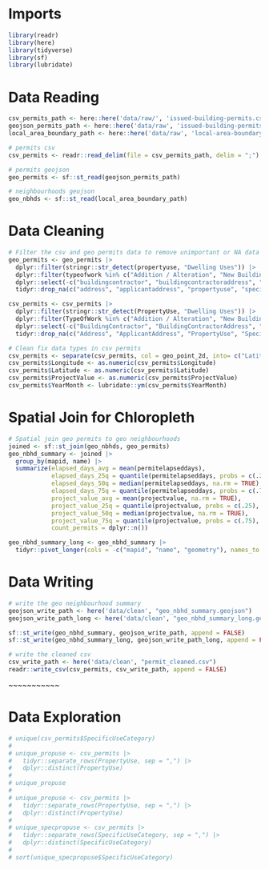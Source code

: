 
# Imports
```r
library(readr)
library(here)
library(tidyverse)
library(sf)
library(lubridate)
```

# Data Reading
```r
csv_permits_path <- here::here('data/raw/', 'issued-building-permits.csv')
geojson_permits_path <- here::here('data/raw', 'issued-building-permits.geojson')
local_area_boundary_path <- here::here('data/raw', 'local-area-boundary.geojson')

# permits csv
csv_permits <- readr::read_delim(file = csv_permits_path, delim = ";")

# permits geojson
geo_permits <- sf::st_read(geojson_permits_path)

# neighbourhoods geojson
geo_nbhds <- sf::st_read(local_area_boundary_path)
```

# Data Cleaning
```r

# Filter the csv and geo permits data to remove unimportant or NA data
geo_permits <- geo_permits |> 
  dplyr::filter(stringr::str_detect(propertyuse, "Dwelling Uses")) |>
  dplyr::filter(typeofwork %in% c("Addition / Alteration", "New Building")) |>
  dplyr::select(-c("buildingcontractor", "buildingcontractoraddress", "permitcategory")) |>
  tidyr::drop_na(c("address", "applicantaddress", "propertyuse", "specificusecategory", "geolocalarea", "geometry", "geo_point_2d"))

csv_permits <- csv_permits |> 
  dplyr::filter(stringr::str_detect(PropertyUse, "Dwelling Uses")) |>
  dplyr::filter(TypeOfWork %in% c("Addition / Alteration", "New Building")) |>
  dplyr::select(-c("BuildingContractor", "BuildingContractorAddress", "PermitCategory")) |>
  tidyr::drop_na(c("Address", "ApplicantAddress", "PropertyUse", "SpecificUseCategory", "GeoLocalArea", "geo_point_2d"))

# Clean fix data types in csv permits
csv_permits <- separate(csv_permits, col = geo_point_2d, into= c("Latitude","Longitude"), sep = ", ")
csv_permits$Longitude <- as.numeric(csv_permits$Longitude)
csv_permits$Latitude <- as.numeric(csv_permits$Latitude)
csv_permits$ProjectValue <- as.numeric(csv_permits$ProjectValue)
csv_permits$YearMonth <- lubridate::ym(csv_permits$YearMonth)

```
# Spatial Join for Chloropleth
```r
# Spatial join geo permits to geo neighbourhoods
joined <- sf::st_join(geo_nbhds, geo_permits)
geo_nbhd_summary <- joined |>
  group_by(mapid, name) |>
  summarize(elapsed_days_avg = mean(permitelapseddays),
            elapsed_days_25q = quantile(permitelapseddays, probs = c(.25), na.rm = TRUE),
            elapsed_days_50q = median(permitelapseddays, na.rm = TRUE),
            elapsed_days_75q = quantile(permitelapseddays, probs = c(.75), na.rm = TRUE),
            project_value_avg = mean(projectvalue, na.rm = TRUE),
            project_value_25q = quantile(projectvalue, probs = c(.25), na.rm = TRUE),
            project_value_50q = median(projectvalue, na.rm = TRUE),
            project_value_75q = quantile(projectvalue, probs = c(.75), na.rm = TRUE),
            count_permits = dplyr::n())

geo_nbhd_summary_long <- geo_nbhd_summary |>
  tidyr::pivot_longer(cols = -c("mapid", "name", "geometry"), names_to = "stat", values_to = "value")
```

# Data Writing
```r
# write the geo neighbourhood summary
geojson_write_path <- here('data/clean', "geo_nbhd_summary.geojson")
geojson_write_path_long <- here('data/clean', "geo_nbhd_summary_long.geojson")

sf::st_write(geo_nbhd_summary, geojson_write_path, append = FALSE)
sf::st_write(geo_nbhd_summary_long, geojson_write_path_long, append = FALSE)

# write the cleaned csv
csv_write_path <- here('data/clean', "permit_cleaned.csv")
readr::write_csv(csv_permits, csv_write_path, append = FALSE)
```

~~~~~~~~~~~

# Data Exploration
```r

# unique(csv_permits$SpecificUseCategory)
# 
# unique_propuse <- csv_permits |> 
#   tidyr::separate_rows(PropertyUse, sep = ",") |>
#   dplyr::distinct(PropertyUse)
# 
# unique_propuse
# 
# unique_propuse <- csv_permits |> 
#   tidyr::separate_rows(PropertyUse, sep = ",") |>
#   dplyr::distinct(PropertyUse)
# 
# unique_specpropuse <- csv_permits |> 
#   tidyr::separate_rows(SpecificUseCategory, sep = ",") |>
#   dplyr::distinct(SpecificUseCategory)
# 
# sort(unique_specpropuse$SpecificUseCategory)
```